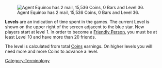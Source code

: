 [[Image:Coins_bars_level_mail_logout_bar.png|right|frame|Agent Equinox has 2 mail, 15,536 Coins, 0 Bars and Level 36.]]

'''Levels''' are an indication of time spent in the games. The current Level is shown on the upper right of the screen adjacent to the blue star. New players start at level 1. In order to become a [[Me_tab#Friendly_People|Friendly Person]], you must be at least Level 10 and have more than 20 friends.

The level is calculated from total [[currency#Coins|Coins]] earnings. On higher levels you will need more and more Coins to advance a level.

[[Category:Terminology]]